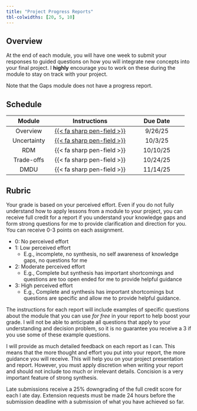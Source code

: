 ```yaml
---
title: "Project Progress Reports"
tbl-colwidths: [20, 5, 10]
---
```

## Overview
At the end of each module, you will have one week to submit your responses to guided questions on how you will integrate new concepts into your final project. I **highly** encourage you to work on these during the module to stay on track with your project.

Note that the Gaps module does not have a progress report.

## Schedule
| Module | Instructions | Due Date |
|:------:|:------------:|:--------:|
| Overview | [{{< fa sharp pen-field >}}](../updates/overview.qmd) | 9/26/25 |
| Uncertainty | [{{< fa sharp pen-field >}}](../updates/uncertainty.qmd) | 10/3/25 |
| RDM | {{< fa sharp pen-field >}} | 10/10/25 |
| Trade-offs | {{< fa sharp pen-field >}} | 10/24/25 |
| DMDU | {{< fa sharp pen-field >}} | 11/14/25 |

## Rubric
Your grade is based on your perceived effort. Even if you do not fully understand how to apply lessons from a module to your project, you can receive full credit for a report if you understand your knowledge gaps and form strong questions for me to provide clarification and direction for you. You can receive 0-3 points on each assignment.

* 0: No perceived effort 
* 1: Low perceived effort
  - E.g., incomplete, no synthesis, no self awareness of knowledge gaps, no questions for me
* 2: Moderate perceived effort   
  - E.g., Complete but synthesis has important shortcomings and questions are too open ended for me to provide helpful guidance
* 3: High perceived effort
  - E.g., Complete and synthesis has important shortcomings but questions are specific and allow me to provide helpful guidance. 

The instructions for each report will include examples of specific questions about the module that you can use *for free* in your report to help boost your grade. I will not be able to anticipate all questions that apply to your understanding and decision problem, so it is no guarantee you receive a 3 if you use some of these example questions. 

I will provide as much detailed feedback on each report as I can. This means that the more thought and effort you put into your report, the more guidance you will receive. This will help you on your project presentation and report. However, you must apply discretion when writing your report and should not include too much or irrelevant details. Concision is a very important feature of strong synthesis. 

Late submissions receive a 25% downgrading of the full credit score for each l ate day. Extension requests must be made 24 hours before the submission deadline with a submission of what you have achieved so far.